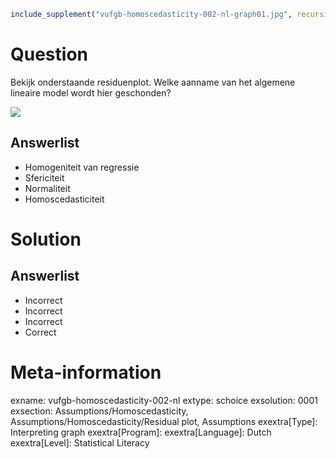 ```r
include_supplement("vufgb-homoscedasticity-002-nl-graph01.jpg", recursive = TRUE)
```

Question
========

Bekijk onderstaande residuenplot. Welke aanname van het algemene lineaire model
wordt hier geschonden?

![](vufgb-homoscedasticity-002-nl-graph01.jpg)
  
Answerlist
----------
* Homogeniteit van regressie
* Sfericiteit
* Normaliteit
* Homoscedasticiteit

Solution
========

Answerlist
----------
* Incorrect
* Incorrect
* Incorrect
* Correct

Meta-information
================
exname: vufgb-homoscedasticity-002-nl
extype: schoice
exsolution: 0001
exsection: Assumptions/Homoscedasticity, Assumptions/Homoscedasticity/Residual plot, Assumptions
exextra[Type]: Interpreting graph
exextra[Program]: 
exextra[Language]: Dutch
exextra[Level]: Statistical Literacy
